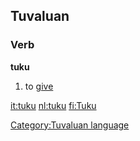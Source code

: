 ==Tuvaluan==
===Verb===
'''tuku'''
#to [[give]]
[[Category:Tuvaluan language]]

[[it:tuku]]
[[nl:tuku]]
[[fi:Tuku]]